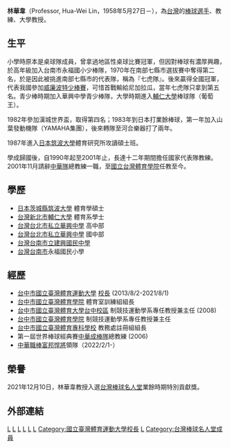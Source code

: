 {{Infobox_officeholder
| name = 林華韋
| image name = 
| now = [[富邦悍將|富邦悍將]]領隊
| period = 
| sex = 男
| date of birth = 1958年5月27日
| party = 
| place of birth = {{ROC}}[[臺灣省|臺灣省]][[台南市_(省轄市)|臺南市]][[中區_(臺南市)|中區]]
| educate = 
*台南市中區永福國民小學
*[[台南市立建興國民中學|台南市立建興國民中學]]
*[[臺北市私立華興高級中學|臺北市私立華興高級中學]]
*[[天主教輔仁大學|天主教輔仁大學]]
*日本[[筑波大學|筑波大學]]
| past = 
*[[台南市|台南市]]永福國小少棒隊（入選台南市少棒隊、嘉義七虎少棒隊）
*[[台南市|台南市]]建興國中青少棒隊 
*[[台北市|台北市]]華興中學青少棒隊 
*[[台北市|台北市]]華興中學青棒隊 
*[[輔仁大學|輔仁大學]]棒球隊（葡萄王）
*陸光棒球隊（1978年）
*日本筑波大學研究所體育學碩士 
*[[台灣體院|台灣體院]]棒球隊（富邦公牛隊）總教練 
*[[中華民國|中華民國]]棒球協會選訓委員 
*[[國立台灣體育學院|國立台灣體育學院]]競技運動學系教授兼系主任（2006年8月1日－）
*[[中華民國棒球協會|中華民國棒球協會]]選訓委員
*[[中華民國學生棒球運動聯盟|中華民國學生棒球運動聯盟]]常務理事
*[[台中市威達超舜棒球隊|台中市威達超舜棒球隊]]選訓委員（2009年4月10日－）
*[[2013年世界棒球經典賽|第三屆世界棒球經典賽]]選訓委員（由[[中華職棒|中華職棒]]與[[中華棒協|中華棒協]]共組） 
*[[國立臺灣體育運動大學|國立臺灣體育運動大學]]校長（2013年8月2日－2021年8月1日） 
*[[中華職棒|中華職棒]][[富邦悍將|富邦悍將]]領隊（2022年2月1日－）
}}
'''林華韋'''（Professor, Hua-Wei Lin，1958年5月27日－），為[[台灣|台灣]]的[[棒球|棒球]][[選手|選手]]、教練、大學教授。

==生平==
小學時原本是桌球隊成員，曾拿過地區性桌球比賽冠軍，但因對棒球有濃厚興趣，於高年級加入台南市永福國小少棒隊，1970年在南部七縣市選拔賽中奪得第二名，於是因此被挑進南部七縣市的代表隊，稱為『七虎隊』。後來贏得全國冠軍，代表我國參加[[威廉波特少棒賽|威廉波特少棒賽]]，可惜首戰輸給尼加拉瓜，當年七虎隊只拿到第五名。青少棒時期加入華興中學青少棒隊，大學時期進入[[輔仁大學|輔仁大學]]棒球隊（葡萄王）。 

1982年參加漢城世界盃，取得第四名；1983年到日本打業餘棒球，第一年加入山葉發動機隊（YAMAHA集團），後來轉隊至河合樂器打了兩年。

1987年進入[[日本|日本]][[筑波大學|筑波大學]]體育研究所攻讀碩士班。

學成歸國後，自1990年起至2001年止，長達十二年期間擔任國家代表隊教練。2001年11月請辭[[中華隊|中華隊]]總教練一職，至[[國立台灣體育學院|國立台灣體育學院]]任教至今。

==學歷==
*[[日本|日本]][[茨城縣|茨城縣]][[筑波大學|筑波大學]] 體育學碩士
*[[台灣|台灣]][[新北市|新北市]][[輔仁大學|輔仁大學]] 體育系學士
*[[台灣|台灣]][[台北市|台北市]][[私立華興中學|私立華興中學]] 高中部
*[[台灣|台灣]][[台北市|台北市]][[私立華興中學|私立華興中學]] 國中部
*[[台灣|台灣]][[台南市立建興國民中學|台南市立建興國民中學]]
*[[台灣|台灣]][[台南市|台南市]]永福國民小學

==經歷==
*[[台中市|台中市]][[國立臺灣體育運動大學|國立臺灣體育運動大學]] [[校長|校長]] (2013/8/2-2021/8/1)
*[[台中市|台中市]][[國立臺灣體育運動大學|國立臺灣體育學院]] 體育室訓練組組長
*[[台中市|台中市]][[國立臺灣體育運動大學|國立臺灣體育大學台中校區]] 制競技運動學系專任教授兼主任 (2008)
*[[台中市|台中市]][[國立臺灣體育運動大學|國立臺灣體育學院]] 制競技運動學系專任教授兼主任
*[[台中市|台中市]][[國立臺灣體育運動大學|國立臺灣體育專科學校]] 教務處註冊組組長
*第一屆世界棒球經典賽[[中華成棒隊|中華成棒隊]]總教練 (2006)
*[[中華職棒|中華職棒]][[富邦悍將|富邦悍將]]領隊（2022/2/1-）

==榮譽==
2021年12月10日，林華韋教授入選[[台灣棒球名人堂|台灣棒球名人堂]]業餘時期特別貢獻獎。


== 外部連結 ==
{{台灣棒球維基館}}

{{1992年夏季奧運棒球比賽中華成棒代表隊}}
{{1998年第十三屆泰國曼谷亞運中華成棒代表隊}}
{{1999年第二十屆亞洲棒球錦標賽中華成棒代表隊}}
{{2001年第三十四屆世界盃棒球錦標賽中華成棒代表隊}}
{{2006年世界棒球經典賽中華成棒隊選手列表}}
{{台灣棒球名人堂}}

[[Category:中華成棒隊總教練|L]]
[[Category:台灣棒球運動員|L]]
[[Category:1958年出生|L]]
[[Category:在世人物|L]]
[[Category:輔仁大學校友|L]]
[[Category:國立臺灣體育學院校友|L]]
[[Category:國立臺灣體育運動大學校長|Category:國立臺灣體育運動大學校長]]
[[Category:福建裔台灣人|L]]
[[Category:台灣棒球名人堂成員|Category:台灣棒球名人堂成員]]